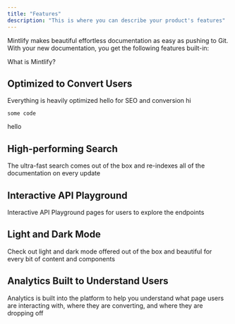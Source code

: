 ```yaml
---
title: "Features"
description: "This is where you can describe your product's features"
---
```


Mintlify makes beautiful effortless documentation as easy as pushing to Git. With your new documentation, you get the following features built-in:

What is Mintlify?

## Optimized to Convert Users

Everything is heavily optimized hello for SEO and conversion hi

```
some code
```

hello

## High-performing Search

The ultra-fast search comes out of the box and re-indexes all of the documentation on every update

## Interactive API Playground

Interactive API Playground pages for users to explore the endpoints

## Light and Dark Mode

Check out light and dark mode offered out of the box and beautiful for every bit of content and components

## Analytics Built to Understand Users

Analytics is built into the platform to help you understand what page users are interacting with, where they are converting, and where they are dropping off